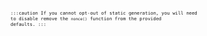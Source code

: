 

<SelectableContent client:load syncKey="language">
  <div slot="TS (Next.js 15)" slotIdx="1">
    <Code
      code={LayoutConnectionTS}
      lang="ts"
      title="app/layout.tsx"
      ins={[1, 5, 6]}
    />
  </div>
  <div slot="JS (Next.js 15)" slotIdx="2">
    <Code
      code={LayoutConnectionJS}
      lang="js"
      title="app/layout.jsx"
      ins={[1, 4, 5]}
    />
  </div>
  <div slot="TS (Next.js 14)" slotIdx="3">
    <Code
      code={LayoutNoCacheTS}
      lang="ts"
      title="app/layout.tsx"
      ins={[1, 5, 6]}
    />
  </div>
  <div slot="JS (Next.js 14)" slotIdx="4">
    <Code
      code={LayoutNoCacheJS}
      lang="js"
      title="app/layout.jsx"
      ins={[1, 4, 5]}
    />
  </div>
</SelectableContent>

:::caution
If you cannot opt-out of static generation, you will need to disable remove the
`nonce()` function from the provided defaults.
:::
